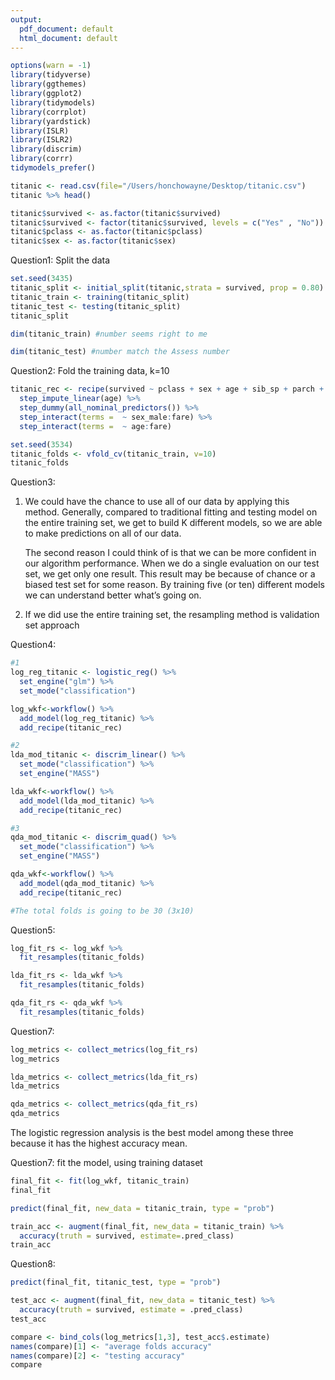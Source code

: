 ```yaml
---
output:
  pdf_document: default
  html_document: default
---
```

```r
options(warn = -1)
library(tidyverse)
library(ggthemes)
library(ggplot2)
library(tidymodels)
library(corrplot)
library(yardstick)
library(ISLR)
library(ISLR2)
library(discrim)
library(corrr)
tidymodels_prefer()
```

```r
titanic <- read.csv(file="/Users/honchowayne/Desktop/titanic.csv")
titanic %>% head()
```

```r
titanic$survived <- as.factor(titanic$survived)
titanic$survived <- factor(titanic$survived, levels = c("Yes" , "No"))
titanic$pclass <- as.factor(titanic$pclass)
titanic$sex <- as.factor(titanic$sex)
```

Question1: Split the data
```r
set.seed(3435)
titanic_split <- initial_split(titanic,strata = survived, prop = 0.80)
titanic_train <- training(titanic_split)
titanic_test <- testing(titanic_split)
titanic_split
```
```r
dim(titanic_train) #number seems right to me
```
```r
dim(titanic_test) #number match the Assess number
```

Question2: Fold the training data, k=10
```r
  
titanic_rec <- recipe(survived ~ pclass + sex + age + sib_sp + parch + fare, data = titanic_train) %>% 
  step_impute_linear(age) %>% 
  step_dummy(all_nominal_predictors()) %>% 
  step_interact(terms =  ~ sex_male:fare) %>% 
  step_interact(terms =  ~ age:fare)
```
```r
set.seed(3534)
titanic_folds <- vfold_cv(titanic_train, v=10)
titanic_folds
```

Question3:

1. We could have the chance to use all of our data by applying this method. 
Generally, compared to traditional fitting and testing model on the entire 
training set, we get to  build K different models, so we are able to make 
predictions on all of our data. 

   The second reason I could think of is that we can be more confident in our 
algorithm performance. When we do a single evaluation on our test set, 
we get only one result. This result may be because of chance or a biased test 
set for some reason. By training five (or ten) different models we can 
understand better what’s going on.

2. If we did use the entire training set, the resampling method is validation 
set approach

Question4:
```r
#1
log_reg_titanic <- logistic_reg() %>% 
  set_engine("glm") %>% 
  set_mode("classification")

log_wkf<-workflow() %>% 
  add_model(log_reg_titanic) %>% 
  add_recipe(titanic_rec)

#2
lda_mod_titanic <- discrim_linear() %>% 
  set_mode("classification") %>% 
  set_engine("MASS")

lda_wkf<-workflow() %>% 
  add_model(lda_mod_titanic) %>% 
  add_recipe(titanic_rec)

#3
qda_mod_titanic <- discrim_quad() %>% 
  set_mode("classification") %>% 
  set_engine("MASS")

qda_wkf<-workflow() %>% 
  add_model(qda_mod_titanic) %>% 
  add_recipe(titanic_rec)

#The total folds is going to be 30 (3x10)
```

Question5:
```r
log_fit_rs <- log_wkf %>% 
  fit_resamples(titanic_folds)

lda_fit_rs <- lda_wkf %>% 
  fit_resamples(titanic_folds)

qda_fit_rs <- qda_wkf %>% 
  fit_resamples(titanic_folds)
```

Question7:
```r
log_metrics <- collect_metrics(log_fit_rs)
log_metrics
```
```r
lda_metrics <- collect_metrics(lda_fit_rs)
lda_metrics
```
```r
qda_metrics <- collect_metrics(qda_fit_rs)
qda_metrics
```
The logistic regression analysis is the best model among 
these three because it has the highest accuracy mean.

Question7: fit the model, using training dataset

```r
final_fit <- fit(log_wkf, titanic_train)
final_fit
```
```r
predict(final_fit, new_data = titanic_train, type = "prob")
```
```r
train_acc <- augment(final_fit, new_data = titanic_train) %>% 
  accuracy(truth = survived, estimate=.pred_class)
train_acc
```

Question8:
```r
predict(final_fit, titanic_test, type = "prob")
```
```r
test_acc <- augment(final_fit, new_data = titanic_test) %>% 
  accuracy(truth = survived, estimate = .pred_class)
test_acc
```
```r
compare <- bind_cols(log_metrics[1,3], test_acc$.estimate) 
names(compare)[1] <- "average folds accuracy"
names(compare)[2] <- "testing accuracy"
compare
```





























